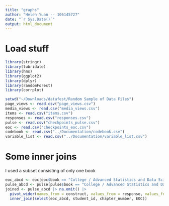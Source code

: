 ```yaml
---
title: "graphs"
author: "Helen Yuan -- 106145727"
date: "`r Sys.Date()`"
output: html_document
---
```


# Load stuff
```r
library(stringr)
library(lubridate)
library(hms)
library(ggplot2)
library(dplyr)
library(randomForest)
library(corrplot)

setwd("~/Downloads/datafest/Random Sample of Data Files")
page_views <- read.csv("page_views.csv")
media_views <- read.csv("media_views.csv")
items <- read.csv("items.csv")
responses <- read.csv("responses.csv")
pulse <- read.csv("checkpoints_pulse.csv")
eoc <- read.csv("checkpoints_eoc.csv")
codebook <- read.csv("../Documentation/codebook.csv")
variable_list <- read.csv("../Documentation/variable_list.csv")
```

# Some inner joins
I used a subset consisting of only one book
```r
eoc_abcd <- eoc[eoc$book == "College / Advanced Statistics and Data Science (ABCD)",]
pulse_abcd <- pulse[pulse$book == "College / Advanced Statistics and Data Science (ABCD)",]
joined <- pulse_abcd |> na.omit() |> 
  pivot_wider(names_from = construct, values_from = response, values_fn = mean) |> 
  inner_join(select(eoc_abcd, student_id, chapter_number, EOC))
```